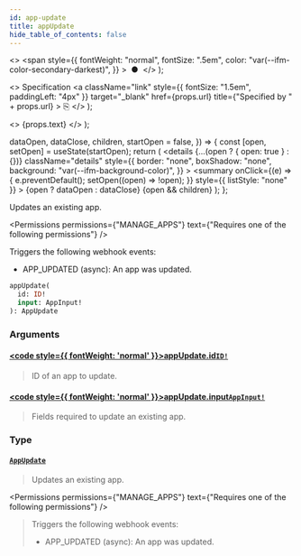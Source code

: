 ```yaml
---
id: app-update
title: appUpdate
hide_table_of_contents: false
---
```


  <>
    <span
      style={{
        fontWeight: "normal",
        fontSize: ".5em",
        color: "var(--ifm-color-secondary-darkest)",
      }}
    >
      &nbsp;●&nbsp;
    </span>
  </>
);

  <>
    Specification
    <a
      className="link"
      style={{ fontSize: "1.5em", paddingLeft: "4px" }}
      target="\_blank"
      href={props.url}
      title={"Specified by " + props.url}
    >
      ⎘
    </a>
  </>
);

  <>
    <span className={props.class}>{props.text}</span>
  </>
);


  dataOpen,
  dataClose,
  children,
  startOpen = false,
}) => {
  const [open, setOpen] = useState(startOpen);
  return (
    <details
      {...(open ? { open: true } : {})}
      className="details"
      style={{
        border: "none",
        boxShadow: "none",
        background: "var(--ifm-background-color)",
      }}
    >
      <summary
        onClick={(e) => {
          e.preventDefault();
          setOpen((open) => !open);
        }}
        style={{ listStyle: "none" }}
      >
        {open ? dataOpen : dataClose}
      </summary>
      {open && children}
    </details>
  );
};

Updates an existing app.

<Permissions
  permissions={"MANAGE_APPS"}
  text={"Requires one of the following permissions"}
/>

Triggers the following webhook events:

- APP_UPDATED (async): An app was updated.

```graphql
appUpdate(
  id: ID!
  input: AppInput!
): AppUpdate
```

### Arguments

#### [<code style={{ fontWeight: 'normal' }}>appUpdate.<b>id</b></code>](#)<Bullet />[`ID!`](../../../api-reference/miscellaneous/scalars/id) <Badge class="badge badge--secondary" text="non-null"/> <Badge class="badge badge--secondary" text="scalar"/>

> ID of an app to update.

#### [<code style={{ fontWeight: 'normal' }}>appUpdate.<b>input</b></code>](#)<Bullet />[`AppInput!`](../../../api-reference/apps/inputs/app-input) <Badge class="badge badge--secondary" text="non-null"/> <Badge class="badge badge--secondary" text="input"/>

> Fields required to update an existing app.

### Type

#### [`AppUpdate`](../../../api-reference/apps/objects/app-update) <Badge class="badge badge--secondary" text="object"/>

> Updates an existing app.

<Permissions
  permissions={"MANAGE_APPS"}
  text={"Requires one of the following permissions"}
/>

> Triggers the following webhook events:
>
> - APP_UPDATED (async): An app was updated.

